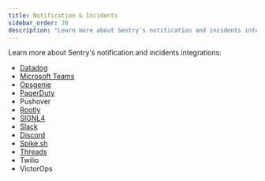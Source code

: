 ```yaml
---
title: Notification & Incidents
sidebar_order: 20
description: "Learn more about Sentry's notification and incidents integrations."
---
```


Learn more about Sentry's notification and incidents integrations:

- [Datadog](https://docs.datadoghq.com/integrations/sentry/)
- [Microsoft Teams](/product/integrations/notification-incidents/msteams/)
- [Opsgenie](/product/integrations/notification-incidents/opsgenie/)
- [PagerDuty](/product/integrations/notification-incidents/pagerduty/)
- Pushover
- [Rootly](/product/integrations/notification-incidents/rootly/)
- [SIGNL4](/product/integrations/notification-incidents/signl4/)
- [Slack](/product/integrations/notification-incidents/slack/)
- [Discord](/product/integrations/notification-incidents/discord/)
- [Spike.sh](/product/integrations/notification-incidents/spikesh/)
- [Threads](/product/integrations/notification-incidents/threads/)
- Twilio
- VictorOps
